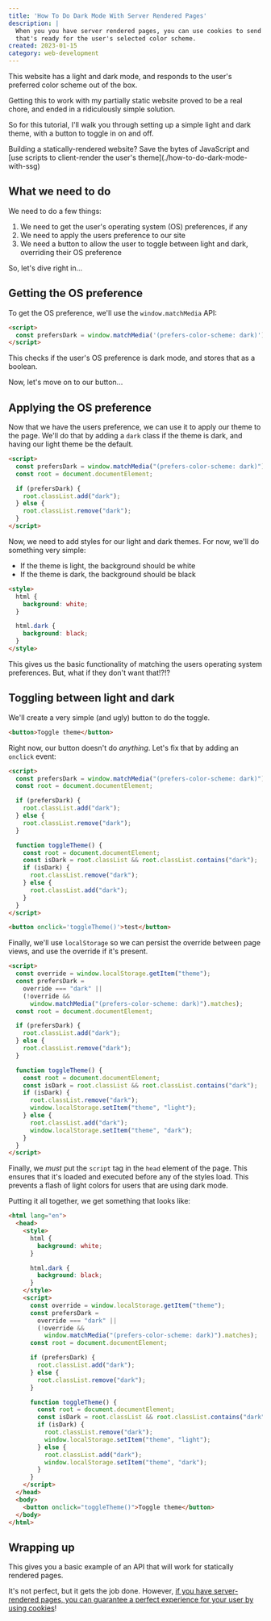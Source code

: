 ```yaml
---
title: 'How To Do Dark Mode With Server Rendered Pages'
description: | 
  When you you have server rendered pages, you can use cookies to send down a page
  that's ready for the user's selected color scheme.
created: 2023-01-15
category: web-development
---
```


This website has a light and dark mode, and responds to the user's preferred color scheme out of the box.

Getting this to work with my partially static website proved to be a real chore, and ended in a ridiculously simple solution.

So for this tutorial, I'll walk you through setting up a simple light and dark theme, with a button to toggle in on and off.

<Disclaimer>
  Building a statically-rendered website? Save the bytes of JavaScript and [use scripts to client-render the user's theme](./how-to-do-dark-mode-with-ssg)
</Disclaimer>

## What we need to do

We need to do a few things:

1. We need to get the user's operating system (OS) preferences, if any
2. We need to apply the users preference to our site
3. We need a button to allow the user to toggle between light and dark, overriding their OS preference

So, let's dive right in...

## Getting the OS preference

To get the OS preference, we'll use the `window.matchMedia` API:

```html
<script>
  const prefersDark = window.matchMedia('(prefers-color-scheme: dark)').matches
</script>
```

<Disclaimer>
  This checks if the user's OS preference is dark mode, and stores that as a boolean.
</Disclaimer>

Now, let's move on to our button...

## Applying the OS preference

Now that we have the users preference, we can use it to apply our theme to the page. We'll do
that by adding a `dark` class if the theme is dark, and having our light theme be the default.

```html
<script>
  const prefersDark = window.matchMedia("(prefers-color-scheme: dark)").matches);
  const root = document.documentElement;

  if (prefersDark) {
    root.classList.add("dark");
  } else {
    root.classList.remove("dark");
  }
</script>
```

Now, we need to add styles for our light and dark themes. For now, we'll do something very simple:

- If the theme is light, the background should be white
- If the theme is dark, the background should be black

```html
<style>
  html {
    background: white;
  }

  html.dark {
    background: black;
  }
</style>
```

This gives us the basic functionality of matching the users operating system preferences.
But, what if they don't want that!?!?

## 

## Toggling between light and dark

We'll create a very simple (and ugly) button to do the toggle.

```html
<button>Toggle theme</button>
```

Right now, our button doesn't do _anything_. Let's fix that by adding an `onclick` event:

```html
<script>
  const prefersDark = window.matchMedia("(prefers-color-scheme: dark)").matches);
  const root = document.documentElement;

  if (prefersDark) {
    root.classList.add("dark");
  } else {
    root.classList.remove("dark");
  }

  function toggleTheme() {
    const root = document.documentElement;
    const isDark = root.classList && root.classList.contains("dark");
    if (isDark) {
      root.classList.remove("dark");
    } else {
      root.classList.add("dark");
    }
  }
</script>

<button onclick='toggleTheme()'>test</button>
```

Finally, we'll use `localStorage` so we can persist the override between page views, and use the override if it's present.

```html file=src/components/button.js
<script>
  const override = window.localStorage.getItem("theme");
  const prefersDark =
    override === "dark" ||
    (!override &&
      window.matchMedia("(prefers-color-scheme: dark)").matches);
  const root = document.documentElement;

  if (prefersDark) {
    root.classList.add("dark");
  } else {
    root.classList.remove("dark");
  }

  function toggleTheme() {
    const root = document.documentElement;
    const isDark = root.classList && root.classList.contains("dark");
    if (isDark) {
      root.classList.remove("dark");
      window.localStorage.setItem("theme", "light");
    } else {
      root.classList.add("dark");
      window.localStorage.setItem("theme", "dark");
    }
  }
</script>
```

Finally, we _must_ put the `script` tag in the `head` element of the page. This ensures that it's loaded and 
executed before any of the styles load. This prevents a flash of light colors for users that are using dark mode.

Putting it all together, we get something that looks like:

```html
<html lang="en">
  <head>
    <style>
      html {
        background: white;
      }

      html.dark {
        background: black;
      }
    </style>
    <script>
      const override = window.localStorage.getItem("theme");
      const prefersDark =
        override === "dark" ||
        (!override &&
          window.matchMedia("(prefers-color-scheme: dark)").matches);
      const root = document.documentElement;

      if (prefersDark) {
        root.classList.add("dark");
      } else {
        root.classList.remove("dark");
      }

      function toggleTheme() {
        const root = document.documentElement;
        const isDark = root.classList && root.classList.contains("dark");
        if (isDark) {
          root.classList.remove("dark");
          window.localStorage.setItem("theme", "light");
        } else {
          root.classList.add("dark");
          window.localStorage.setItem("theme", "dark");
        }
      }
    </script>
  </head>
  <body>
    <button onclick="toggleTheme()">Toggle theme</button>
  </body>
</html>
```

## Wrapping up

This gives you a basic example of an API that will work for statically rendered pages.

It's not perfect, but it gets the job done. However, [if you have server-rendered pages, you can guarantee
a perfect experience for your user by using cookies](./how-to-do-dark-mode-with-ssr)!